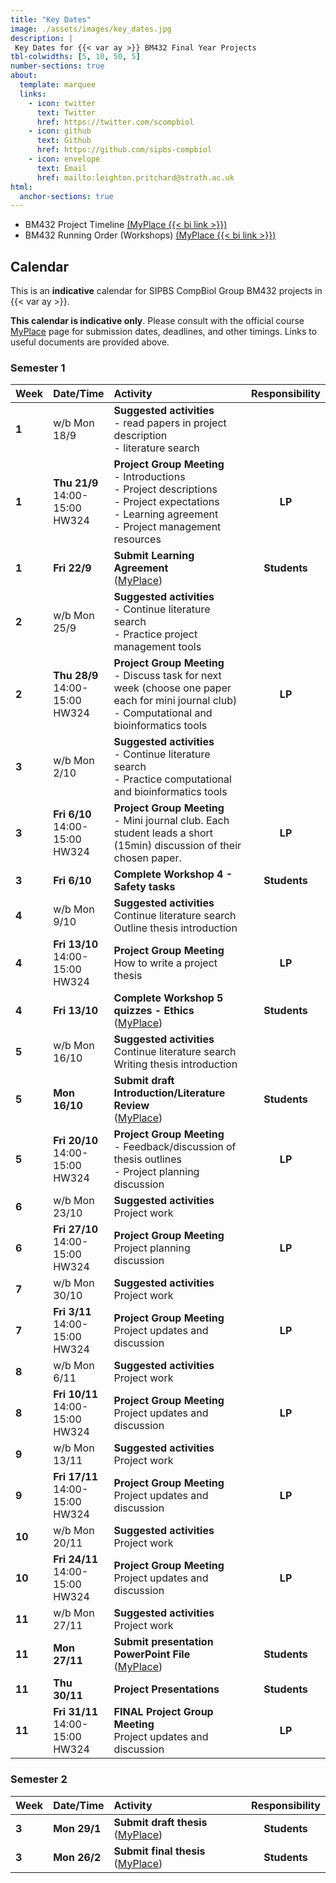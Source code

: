 ```yaml
---
title: "Key Dates"
image: ./assets/images/key_dates.jpg
description: |
 Key Dates for {{< var ay >}} BM432 Final Year Projects
tbl-colwidths: [5, 10, 50, 5]
number-sections: true
about:
  template: marquee
  links:
    - icon: twitter
      text: Twitter
      href: https://twitter.com/scompbiol
    - icon: github
      text: Github
      href: https://github.com/sipbs-compbiol
    - icon: envelope
      text: Email
      href: mailto:leighton.pritchard@strath.ac.uk
html:
  anchor-sections: true      
---
```


- BM432 Project Timeline [(MyPlace {{< bi link >}})]({{< var myplace.timeline >}})
- BM432 Running Order (Workshops) [(MyPlace {{< bi link >}})]({{< var myplace.runningorder >}})

## Calendar

This is an **indicative** calendar for SIPBS CompBiol Group BM432 projects in {{< var ay >}}.

::: {.callout-warning}
**This calendar is indicative only**. Please consult with the official course [MyPlace]({{< var myplace.link >}}) page for submission dates, deadlines, and other timings. Links to useful documents are provided above.
:::

### Semester 1

| Week  | Date/Time    | Activity                               | Responsibility |
| ----- | :----------- | :------------------------------------- | :------------: |
| **1** | w/b Mon 18/9 | **Suggested activities** <br> - read papers in project description <br> - literature search <br> | |
| **1** | **Thu 21/9** <br> 14:00-15:00 <br> HW324 | **Project Group Meeting** <br> - Introductions <br> - Project descriptions <br> - Project expectations <br> - Learning agreement <br> - Project management resources | **LP**
| **1** | **Fri 22/9** | **Submit Learning Agreement** <br> ([MyPlace]({{< var myplace.link >}})) | **Students** |
| **2** | w/b Mon 25/9 | **Suggested activities** <br> - Continue literature search <br> - Practice project management tools | |
| **2** | **Thu 28/9** <br> 14:00-15:00 <br> HW324 | **Project Group Meeting** <br> - Discuss task for next week (choose one paper each for mini journal club) <br> - Computational and bioinformatics tools | **LP** |
| **3** | w/b Mon 2/10 | **Suggested activities** <br> - Continue literature search <br> - Practice computational and bioinformatics tools | |
| **3** | **Fri 6/10** <br> 14:00-15:00 <br> HW324 | **Project Group Meeting** <br> - Mini journal club. Each student leads a short (15min) discussion of their chosen paper. | **LP** |
| **3** | **Fri 6/10** | **Complete Workshop 4 - Safety tasks** | **Students** |
| **4** | w/b Mon 9/10 | **Suggested activities** <br> Continue literature search Outline thesis introduction | |
| **4** | **Fri 13/10** <br> 14:00-15:00 <br> HW324 | **Project Group Meeting**  <br> How to write a project thesis | **LP** |
| **4** | **Fri 13/10** | **Complete Workshop 5 quizzes - Ethics** <br> ([MyPlace]({{< var myplace.link >}})) | **Students** |
| **5** | w/b Mon 16/10 | **Suggested activities** <br> Continue literature search Writing thesis introduction | |
| **5** | **Mon 16/10** | **Submit draft Introduction/Literature Review** <br> ([MyPlace]({{< var myplace.link >}})) | **Students** |
| **5** | **Fri 20/10** <br> 14:00-15:00 <br> HW324 | **Project Group Meeting** <br> - Feedback/discussion of thesis outlines  <br> - Project planning discussion | **LP** |
| **6** | w/b Mon 23/10 | **Suggested activities** <br> Project work | |
| **6** | **Fri 27/10** <br> 14:00-15:00 <br> HW324 | **Project Group Meeting** <br> Project planning discussion | **LP** |
| **7** | w/b Mon 30/10 | **Suggested activities** <br> Project work | |
| **7** | **Fri 3/11** <br> 14:00-15:00 <br> HW324 | **Project Group Meeting** <br> Project updates and discussion | **LP** |
| **8** | w/b Mon 6/11 | **Suggested activities** <br> Project work | |
| **8** | **Fri 10/11** <br> 14:00-15:00 <br> HW324 | **Project Group Meeting** <br> Project updates and discussion | **LP** |
| **9** | w/b Mon 13/11 | **Suggested activities** <br> Project work | |
| **9** | **Fri 17/11** <br> 14:00-15:00 <br> HW324 | **Project Group Meeting** <br> Project updates and discussion | **LP** |
| **10** | w/b Mon 20/11 | **Suggested activities** <br> Project work | |
| **10** | **Fri 24/11** <br> 14:00-15:00 <br> HW324 | **Project Group Meeting** <br> Project updates and discussion | **LP** |
| **11** | w/b Mon 27/11 | **Suggested activities** <br> Project work | |
| **11** | **Mon 27/11** | **Submit presentation PowerPoint File** <br> ([MyPlace]({{< var myplace.link >}})) | **Students** |
| **11** | **Thu 30/11** | **Project Presentations** | **Students** |
| **11** | **Fri 31/11** <br> 14:00-15:00 <br> HW324 | **FINAL Project Group Meeting**  <br> Project updates and discussion | **LP** |

### Semester 2

| Week  | Date/Time    | Activity                               | Responsibility |
| ----- | :----------- | :------------------------------------- | :------------: |
| **3** | **Mon 29/1** | **Submit draft thesis**  <br> ([MyPlace]({{< var myplace.link >}})) | **Students** |
| **3** | **Mon 26/2** | **Submit final thesis**  <br> ([MyPlace]({{< var myplace.link >}})) | **Students** |